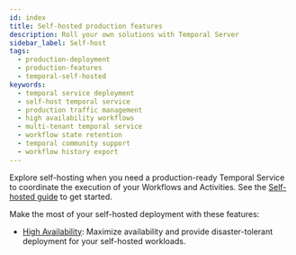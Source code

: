 ```yaml
---
id: index
title: Self-hosted production features
description: Roll your own solutions with Temporal Server
sidebar_label: Self-host
tags:
  - production-deployment
  - production-features
  - temporal-self-hosted
keywords:
  - temporal service deployment
  - self-host temporal service
  - production traffic management
  - high availability workflows
  - multi-tenant temporal service
  - workflow state retention
  - temporal community support
  - workflow history export
---
```


Explore self-hosting when you need a production-ready Temporal Service to coordinate the execution of your Workflows and Activities.
See the [Self-hosted guide](/self-hosted-guide) to get started.

Make the most of your self-hosted deployment with these features:

* [High Availability](/evaluate/production-features/self-hosted/high-availability): Maximize availability and provide disaster-tolerant deployment for your self-hosted workloads.


